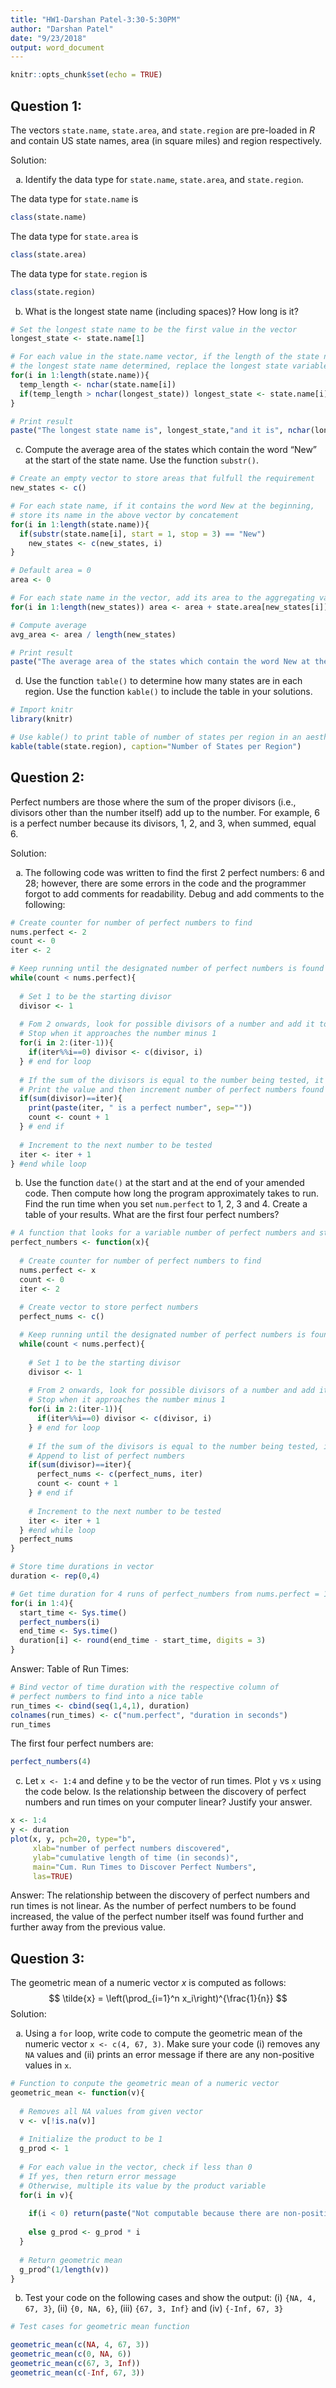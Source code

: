 ```yaml
---
title: "HW1-Darshan Patel-3:30-5:30PM"
author: "Darshan Patel"
date: "9/23/2018"
output: word_document
---
```


```r
knitr::opts_chunk$set(echo = TRUE)
```

## Question 1: 
The vectors `state.name`, `state.area`, and `state.region` are pre-loaded in $R$ and contain US state names, area (in square miles) and region respectively. 

Solution: 

(a) Identify the data type for `state.name`, `state.area`, and `state.region`.

The data type for `state.name` is
```r
class(state.name)
```

The data type for `state.area` is 
```r
class(state.area)
```

The data type for `state.region` is 
```r
class(state.region)
```

(b) What is the longest state name (including spaces)? How long is it? 
```r
# Set the longest state name to be the first value in the vector 
longest_state <- state.name[1]

# For each value in the state.name vector, if the length of the state name is greater than 
# the longest state name determined, replace the longest state variable 
for(i in 1:length(state.name)){
  temp_length <- nchar(state.name[i])
  if(temp_length > nchar(longest_state)) longest_state <- state.name[i]
}

# Print result
paste("The longest state name is", longest_state,"and it is", nchar(longest_state), "characters long.", sep = " ")
```

(c) Compute the average area of the states which contain the word "New" at the start of the state name. Use the function `substr()`. 

```r
# Create an empty vector to store areas that fulfull the requirement
new_states <- c()

# For each state name, if it contains the word New at the beginning, 
# store its name in the above vector by concatement 
for(i in 1:length(state.name)){
  if(substr(state.name[i], start = 1, stop = 3) == "New") 
    new_states <- c(new_states, i)
}

# Default area = 0
area <- 0

# For each state name in the vector, add its area to the aggregating variable 
for(i in 1:length(new_states)) area <- area + state.area[new_states[i]]

# Compute average 
avg_area <- area / length(new_states)

# Print result 
paste("The average area of the states which contain the word New at the start of the state name is", avg_area, "sq. miles.", sep = " ")
```

(d) Use the function `table()` to determine how many states are in each region. Use the function `kable()` to include the table in your solutions. 

```r
# Import knitr
library(knitr)

# Use kable() to print table of number of states per region in an aesthetic manner 
kable(table(state.region), caption="Number of States per Region")
```

## Question 2: 

Perfect numbers are those where the sum of the proper divisors (i.e., divisors other than the number itself) add up to the number. For example, $6$ is a perfect number because its divisors, $1$, $2$, and $3$, when summed, equal $6$. 

Solution: 

(a) The following code was written to find the first $2$ perfect numbers: $6$ and $28$; however, there are some errors in the code and the programmer forgot to add comments for readability. Debug and add comments to the following: 

```r
# Create counter for number of perfect numbers to find
nums.perfect <- 2
count <- 0
iter <- 2

# Keep running until the designated number of perfect numbers is found
while(count < nums.perfect){
  
  # Set 1 to be the starting divisor 
  divisor <- 1
  
  # Fom 2 onwards, look for possible divisors of a number and add it to a vector if so
  # Stop when it approaches the number minus 1
  for(i in 2:(iter-1)){
    if(iter%%i==0) divisor <- c(divisor, i)
  } # end for loop
  
  # If the sum of the divisors is equal to the number being tested, it is a perfect number 
  # Print the value and then increment number of perfect numbers found
  if(sum(divisor)==iter){
    print(paste(iter, " is a perfect number", sep=""))
    count <- count + 1
  } # end if 
  
  # Increment to the next number to be tested 
  iter <- iter + 1
} #end while loop

```

(b) Use the function `date()` at the start and at the end of your amended code. Then compute how long the program approximately takes to run. Find the run time when you set `num.perfect` to $1$, $2$, $3$ and $4$. Create a table of your results. What are the first four perfect numbers? 
```r
# A function that looks for a variable number of perfect numbers and store them in a vector. 
perfect_numbers <- function(x){
  
  # Create counter for number of perfect numbers to find
  nums.perfect <- x
  count <- 0
  iter <- 2
  
  # Create vector to store perfect numbers
  perfect_nums <- c()

  # Keep running until the designated number of perfect numbers is found
  while(count < nums.perfect){
  
    # Set 1 to be the starting divisor 
    divisor <- 1
  
    # From 2 onwards, look for possible divisors of a number and add it to a vector if so
    # Stop when it approaches the number minus 1
    for(i in 2:(iter-1)){
      if(iter%%i==0) divisor <- c(divisor, i)
    } # end for loop
  
    # If the sum of the divisors is equal to the number being tested, it is a perfect number 
    # Append to list of perfect numbers
    if(sum(divisor)==iter){
      perfect_nums <- c(perfect_nums, iter)
      count <- count + 1
    } # end if 
    
    # Increment to the next number to be tested 
    iter <- iter + 1
  } #end while loop
  perfect_nums
}

# Store time durations in vector 
duration <- rep(0,4)

# Get time duration for 4 runs of perfect_numbers from nums.perfect = 1 to 4
for(i in 1:4){
  start_time <- Sys.time()
  perfect_numbers(i)
  end_time <- Sys.time()
  duration[i] <- round(end_time - start_time, digits = 3)
}
```

Answer: Table of Run Times: 
```r
# Bind vector of time duration with the respective column of 
# perfect numbers to find into a nice table 
run_times <- cbind(seq(1,4,1), duration)
colnames(run_times) <- c("num.perfect", "duration in seconds")
run_times
```

The first four perfect numbers are: 
```r
perfect_numbers(4)
```

(c) Let `x <- 1:4` and define `y` to be the vector of run times. Plot `y` vs `x` using the code below. Is the relationship between the discovery of perfect numbers and run times on your computer linear? Justify your answer. 

```r
x <- 1:4
y <- duration
plot(x, y, pch=20, type="b", 
     xlab="number of perfect numbers discovered", 
     ylab="cumulative length of time (in seconds)",
     main="Cum. Run Times to Discover Perfect Numbers", 
     las=TRUE)
```

Answer: The relationship between the discovery of perfect numbers and run times is not linear. As the number of perfect numbers to be found increased, the value of the perfect number itself was found further and further away from the previous value. 

## Question 3: 

The geometric mean of a numeric vector $x$ is computed as follows: 
$$ \tilde{x} = \left(\prod_{i=1}^n x_i\right)^{\frac{1}{n}} $$ 
Solution: 

(a) Using a `for` loop, write code to compute the geometric mean of the numeric vector `x <- c(4, 67, 3)`. Make sure your code (i) removes any `NA` values and (ii) prints an error message if there are any non-positive values in `x`. 

```r
# Function to conpute the geometric mean of a numeric vector 
geometric_mean <- function(v){
  
  # Removes all NA values from given vector 
  v <- v[!is.na(v)]
  
  # Initialize the product to be 1
  g_prod <- 1
  
  # For each value in the vector, check if less than 0
  # If yes, then return error message
  # Otherwise, multiple its value by the product variable 
  for(i in v){
    
    if(i < 0) return(paste("Not computable because there are non-positives values."))
    
    else g_prod <- g_prod * i 
  }
  
  # Return geometric mean 
  g_prod^(1/length(v))
}
```

(b) Test your code on the following cases and show the output: (i) `{NA, 4, 67, 3}`, (ii) `{0, NA, 6}`, (iii) `{67, 3, Inf}` and (iv) `{-Inf, 67, 3}`

```r
# Test cases for geometric mean function 

geometric_mean(c(NA, 4, 67, 3))
geometric_mean(c(0, NA, 6))
geometric_mean(c(67, 3, Inf))
geometric_mean(c(-Inf, 67, 3))
```